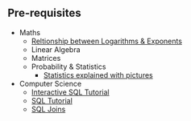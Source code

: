 
## Pre-requisites

  *  Maths
      + [Reltionship between Logarithms & Exponents](http://www.purplemath.com/modules/logs.htm)
      + Linear Algebra
      + Matrices
      + Probability & Statistics
        + [Statistics explained with pictures](http://www.mathsisfun.com/data/index.html)
      
  * Computer Science
     + [Interactive SQL Tutorial](http://sqlzoo.net/wiki/SQL_Tutorial)
     + [SQL Tutorial](https://community.modeanalytics.com/sql/tutorial/introduction-to-sql/)
     + [SQL Joins](https://www.youtube.com/watch?v=KTvYHEntvn8)
        
     